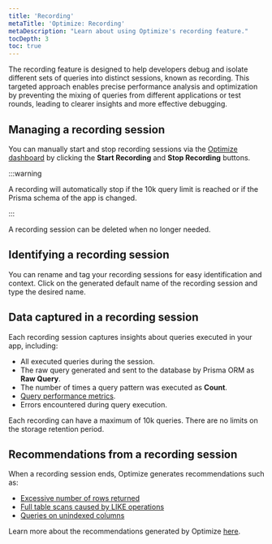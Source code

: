 ```yaml
---
title: 'Recording'
metaTitle: 'Optimize: Recording'
metaDescription: "Learn about using Optimize's recording feature."
tocDepth: 3
toc: true
---
```


The recording feature is designed to help developers debug and isolate different sets of queries into distinct sessions, known as recording. This targeted approach enables precise performance analysis and optimization by preventing the mixing of queries from different applications or test rounds, leading to clearer insights and more effective debugging.

## Managing a recording session

You can manually start and stop recording sessions via the [Optimize dashboard](https://optimize.prisma.io) by clicking the **Start Recording** and **Stop Recording** buttons.

:::warning

A recording will automatically stop if the 10k query limit is reached or if the Prisma schema of the app is changed.

:::

A recording session can be deleted when no longer needed.

## Identifying a recording session

You can rename and tag your recording sessions for easy identification and context. Click on the generated default name of the recording session and type the desired name.

## Data captured in a recording session

Each recording session captures insights about queries executed in your app, including:
- All executed queries during the session.
- The raw query generated and sent to the database by Prisma ORM as **Raw Query**.
- The number of times a query pattern was executed as **Count**.
- [Query performance metrics](/optimize/performance-metrics).
- Errors encountered during query execution.

Each recording can have a maximum of 10k queries. There are no limits on the storage retention period.

## Recommendations from a recording session

When a recording session ends, Optimize generates recommendations such as:
- [Excessive number of rows returned](/optimize/recommendations/excessive-number-of-rows-returned)
- [Full table scans caused by LIKE operations](/optimize/recommendations/full-table-scans-caused-by-like-operations)
- [Queries on unindexed columns](/optimize/recommendations/queries-on-unindexed-columns)

Learn more about the recommendations generated by Optimize [here](/optimize/recommendations).